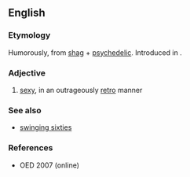 ==English==

===Etymology===
Humorously, from [[shag]] + [[psychedelic]]. Introduced in {{w|Austin Powers (film series)}}.

===Adjective===
{{en-adj}}

#{{informal}} [[sexy]], in an outrageously [[retro]] manner

===See also===
*[[swinging sixties]]

===References===
*OED 2007 (online)